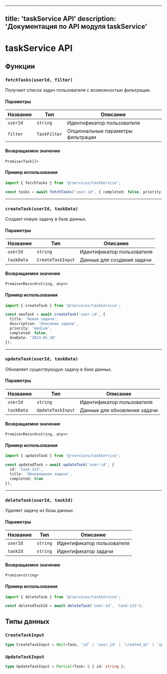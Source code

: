 
---
title: 'taskService API'
description: 'Документация по API модуля taskService'
---

# taskService API

## Функции

### `fetchTasks(userId, filter)`

Получает список задач пользователя с возможностью фильтрации.

#### Параметры

| Название | Тип | Описание |
|----------|-----|----------|
| `userId` | `string` | Идентификатор пользователя |
| `filter` | `TaskFilter` | Опциональные параметры фильтрации |

#### Возвращаемое значение

`Promise<Task[]>`

#### Пример использования

```typescript
import { fetchTasks } from '@/services/taskService';

const tasks = await fetchTasks('user-id', { completed: false, priority: 'high' });
```

---

### `createTask(userId, taskData)`

Создает новую задачу в базе данных.

#### Параметры

| Название | Тип | Описание |
|----------|-----|----------|
| `userId` | `string` | Идентификатор пользователя |
| `taskData` | `CreateTaskInput` | Данные для создания задачи |

#### Возвращаемое значение

`Promise<Record<string, any>>`

#### Пример использования

```typescript
import { createTask } from '@/services/taskService';

const newTask = await createTask('user-id', {
  title: 'Новая задача',
  description: 'Описание задачи',
  priority: 'medium',
  completed: false,
  dueDate: '2023-05-30'
});
```

---

### `updateTask(userId, taskData)`

Обновляет существующую задачу в базе данных.

#### Параметры

| Название | Тип | Описание |
|----------|-----|----------|
| `userId` | `string` | Идентификатор пользователя |
| `taskData` | `UpdateTaskInput` | Данные для обновления задачи |

#### Возвращаемое значение

`Promise<Record<string, any>>`

#### Пример использования

```typescript
import { updateTask } from '@/services/taskService';

const updatedTask = await updateTask('user-id', {
  id: 'task-123',
  title: 'Обновленная задача',
  completed: true
});
```

---

### `deleteTask(userId, taskId)`

Удаляет задачу из базы данных.

#### Параметры

| Название | Тип | Описание |
|----------|-----|----------|
| `userId` | `string` | Идентификатор пользователя |
| `taskId` | `string` | Идентификатор задачи |

#### Возвращаемое значение

`Promise<string>`

#### Пример использования

```typescript
import { deleteTask } from '@/services/taskService';

const deletedTaskId = await deleteTask('user-id', 'task-123');
```

## Типы данных

### `CreateTaskInput`

```typescript
type CreateTaskInput = Omit<Task, 'id' | 'user_id' | 'created_at' | 'updated_at' | 'type'>;
```

### `UpdateTaskInput`

```typescript
type UpdateTaskInput = Partial<Task> & { id: string };
```

